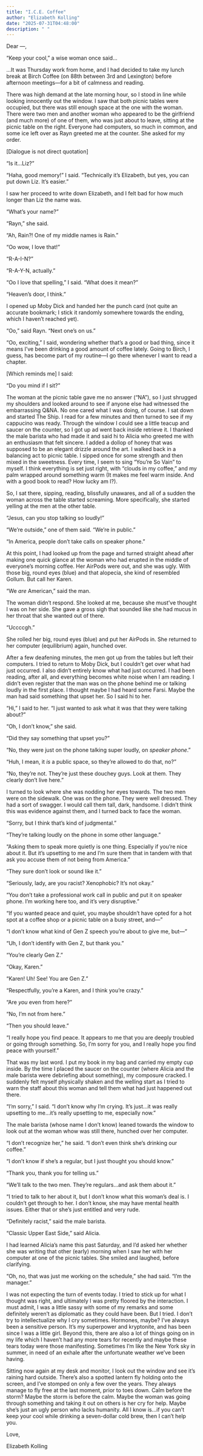 ```yaml
---
title: "I.C.E. Coffee"
author: "Elizabeth Kolling"
date: "2025-07-31T04:48:00"
description: " "
---
```


Dear —, 

“Keep your cool,” a wise woman once said…

…It was Thursday work from home, and I had decided to take my lunch break at Birch Coffee (on 88th between 3rd and Lexington) before afternoon meetings—for a bit of calmness and reading.

There was high demand at the late morning hour, so I stood in line while looking innocently out the window. I saw that both picnic tables were occupied, but there was still enough space at the one with the woman. There were two men and another woman who appeared to be the girlfriend (and much more) of one of them, who was just about to leave, sitting at the picnic table on the right. Everyone had computers, so much in common, and some ice left over as Rayn greeted me at the counter. She asked for my order.

[Dialogue is not direct quotation]

“Is it…Liz?”

“Haha, good memory!" I said. "Technically it’s Elizabeth, but yes, you can put down Liz. It’s easier.”

I saw her proceed to write down Elizabeth, and I felt bad for how much longer than Liz the name was. 

“What’s your name?”

"Rayn," she said. 

“Ah, Rain?! One of my middle names is Rain.”

“Oo wow, I love that!”

“R-A-I-N?”

“R-A-Y-N, actually.”

“Oo I love that spelling,” I said. “What does it mean?”

“Heaven’s door, I think.”

I opened up Moby Dick and handed her the punch card (not quite an accurate bookmark; I stick it randomly somewhere towards the ending, which I haven't reached yet).

“Oo,” said Rayn. “Next one’s on us.”

“Oo, exciting,” I said, wondering whether that’s a good or bad thing, since it means I’ve been drinking a good amount of coffee lately. Going to Birch, I guess, has become part of my routine—I go there whenever I want to read a chapter. 

[Which reminds me] I said:

“Do you mind if I sit?” 

The woman at the picnic table gave me no answer (“NA”), so I just shrugged my shoulders and looked around to see if anyone else had witnessed the embarrassing Q&NA. No one cared what I was doing, of course. I sat down and started The Ship. I read for a few minutes and then turned to see if my cappucino was ready. Through the window I could see a little teacup and saucer on the counter, so I got up ad went back inside retrieve it. I thanked the male barista who had made it and said hi to Alicia who greeted me with an enthusiasm that felt sincere. I added a dollop of honey that was supposed to be an elegant drizzle around the art. I walked back in a balancing act to picnic table. I sipped once for some strength and then mixed in the sweetness. Every time, I seem to sing "You're So Vain" to myself. I think everything is set just right, with "clouds in my coffee," and my palm wrapped around something warm (It makes me feel warm inside. And with a good book to read? How lucky am I?). 

So, I sat there, sipping, reading, blissfully unawares, and all of a sudden the woman across the table started screaming. More specifically, she started yelling at the men at the other table. 

“Jesus, can you stop talking so loudly!”

“We’re outside,” one of them said. “We’re in public.” 

“In America, people don’t take calls on speaker phone.”

At this point, I had looked up from the page and turned straight ahead after making one quick glance at the woman who had erupted in the middle of everyone's morning coffee. Her AirPods were out, and she was ugly. With those big, round eyes (blue) and that alopecia, she kind of resembled Gollum. But call her Karen.

“We *are* American,” said the man.

The woman didn't respond. She looked at me, because she must've thought I was on her side. She gave a gross sigh that sounded like she had mucus in her throat that she wanted out of there.

“Uccccgh.”

She rolled her big, round eyes (blue) and put her AirPods in. She returned to her computer (equilibrium) again, hunched over.

After a few deafening minutes, the men got up from the tables but left their computers. I tried to return to Moby Dick, but I couldn’t get over what had just occurred. I also didn’t entirely know what had just occurred. I had been reading, after all, and everything becomes white noise when I am reading. I didn’t even register that the man was on the phone behind me or talking loudly in the first place. I thought maybe I had heard some Farsi. Maybe the man had said something that upset her. So I said hi to her.

“Hi,” I said to her. “I just wanted to ask what it was that they were talking about?”

“Oh, I don't know," she said. 

"Did they say something that upset you?"

"No, they were just on the phone talking super loudly, on *speaker phone*.”

“Huh, I mean, it *is* a public space, so they’re allowed to do that, no?”

“No, they’re not. They’re just these douchey guys. Look at them. They clearly don’t live here.”

I turned to look where she was nodding her eyes towards. The two men were on the sidewalk. One was on the phone. They were well dressed. They had a sort of swagger. I would call them tall, dark, handsome. I didn't think this was evidence against them, and I turned back to face the woman.

“Sorry, but I think that’s kind of judgmental.”

“They’re talking loudly on the phone in some other language.”

“Asking them to speak more quietly is one thing. Especially if you’re nice about it. But it’s upsetting to me and I'm sure them that in tandem with that ask you accuse them of not being from America.”

“They sure don’t look or sound like it.”

“Seriously, lady, are you racist? Xenophobic? It’s not okay.”

“You don’t take a professional work call in public and put it on speaker phone. I’m working here too, and it’s very disruptive.”

“If you wanted peace and quiet, you maybe shouldn’t have opted for a hot spot at a coffee shop or a picnic table on a busy street, and—”

“I don’t know what kind of Gen Z speech you're about to give me, but—”

“Uh, I don’t identify with Gen Z, but thank you.”

“You’re clearly Gen Z.”

“Okay, Karen.”

“Karen! Uh! See! You are Gen Z.”

“Respectfully, you're a Karen, and I think you’re crazy.”

“Are *you* even from here?”

“No, I'm not from here."

"Then you should leave."

"I really hope you find peace. It appears to me that you are deeply troubled or going through something. So, I'm sorry for you, and I really hope you find peace with yourself.”

That was my last word. I put my book in my bag and carried my empty cup inside. By the time I placed the saucer on the counter (where Alicia and the male barista were debriefing about something), my composure cracked. I suddenly felt myself physically shaken and the welling start as I tried to warn the staff about this woman and tell them what had just happened out there.

“I’m sorry,” I said. “I don’t know why I’m crying. It’s just...it was really upsetting to me...it's really upsetting to me, especially now.”

The male barista (whose name I don’t know) leaned towards the window to look out at the woman whow was still there, hunched over her computer.

“I don’t recognize her,” he said. “I don’t even think she’s drinking our coffee.”

“I don’t know if she’s a regular, but I just thought you should know.”

“Thank you, thank you for telling us.”

“We’ll talk to the two men. They're regulars...and ask them about it.”

“I tried to talk to her about it, but I don’t know what this woman’s deal is. I couldn’t get through to her. I don’t know, she may have mental health issues. Either that or she’s just entitled and very rude.

“Definitely racist,” said the male barista.
 
“Classic Upper East Side,” said Alicia.

I had learned Alicia’s name this past Saturday, and I’d asked her whether she was writing that other (early) morning when I saw her with her computer at one of the picnic tables. She smiled and laughed, before clarifying. 

“Oh, no, that was just me working on the schedule,” she had said. “I’m the manager.”

I was not expecting the turn of events today. I tried to stick up for what I thought was right, and ultimately I was pretty floored by the interaction. I must admit, I was a little sassy with some of my remarks and some definitely weren't as diplomatic as they could have been. But I tried. I don’t try to intellectualize why I cry sometimes. Hormones, maybe? I’ve always been a sensitive person. It’s my superpower and kryptonite, and has been since I was a little girl. Beyond this, there are also a lot of things going on in my life which I haven’t had any more tears for recently and maybe these tears today were those manifesting. Sometimes I’m like the New York sky in summer, in need of an exhale after the unfortunate weather we’ve been having. 

Sitting now again at my desk and monitor, I look out the window and see it’s raining hard outside. There’s also a spotted lantern fly holding onto the screen, and I’ve stomped on only a few over the years. They always manage to fly free at the last moment, prior to toes down. Calm before the storm? Maybe the storm is before the calm. Maybe the woman was going through something and taking it out on others is her cry for help. Maybe she's just an ugly person who lacks humanity. All I know is...if you can’t keep your cool while drinking a seven-dollar cold brew, then I can’t help you. 

Love, 

Elizabeth Kolling
